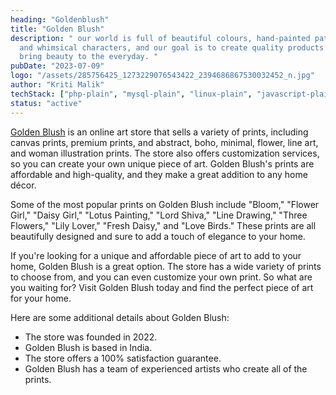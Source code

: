 ```yaml
---
heading: "Goldenblush"
title: "Golden Blush"
description: " our world is full of beautiful colours, hand-painted patterns,
  and whimsical characters, and our goal is to create quality products that
  bring beauty to the everyday. "
pubDate: "2023-07-09"
logo: "/assets/285756425_1273229076543422_2394686867530032452_n.jpg"
author: "Kriti Malik"
techStack: ["php-plain", "mysql-plain", "linux-plain", "javascript-plain"]
status: "active"
---
```



[Golden Blush](https://goldenblush.in) is an online art store that sells a variety of prints, including canvas prints, premium prints, and abstract, boho, minimal, flower, line art, and woman illustration prints. The store also offers customization services, so you can create your own unique piece of art. Golden Blush's prints are affordable and high-quality, and they make a great addition to any home décor.

Some of the most popular prints on Golden Blush include "Bloom," "Flower Girl," "Daisy Girl," "Lotus Painting," "Lord Shiva," "Line Drawing," "Three Flowers," "Lily Lover," "Fresh Daisy," and "Love Birds." These prints are all beautifully designed and sure to add a touch of elegance to your home.

If you're looking for a unique and affordable piece of art to add to your home, Golden Blush is a great option. The store has a wide variety of prints to choose from, and you can even customize your own print. So what are you waiting for? Visit Golden Blush today and find the perfect piece of art for your home.

Here are some additional details about Golden Blush:

* The store was founded in 2022.
* Golden Blush is based in India.
* The store offers a 100% satisfaction guarantee.
* Golden Blush has a team of experienced artists who create all of the prints.

